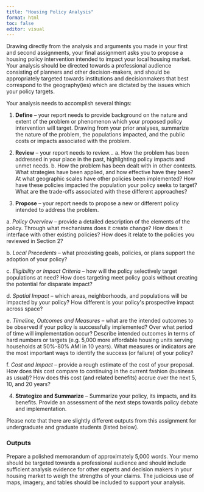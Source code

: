```yaml
---
title: "Housing Policy Analysis"
format: html
toc: false
editor: visual
---
```


Drawing directly from the analysis and arguments you made in your first and second assignments, your final assignment asks you to propose a housing policy intervention intended to impact your local housing market. Your analysis should be directed towards a professional audience consisting of planners and other decision-makers, and should be appropriately targeted towards institutions and decisionmakers that best correspond to the geography(ies) which are dictated by the issues which your policy targets.

Your analysis needs to accomplish several things:

1.  **Define** -- your report needs to provide background on the nature and extent of the problem or phenomenon which your proposed policy intervention will target. Drawing from your prior analyses, summarize the nature of the problem, the populations impacted, and the public costs or impacts associated with the problem.

2.  **Review** -- your report needs to review... a. How the problem has been addressed in your place in the past, highlighting policy impacts and unmet needs. b. How the problem has been dealt with in other contexts. What strategies have been applied, and how effective have they been? At what geographic scales have other policies been implemented? How have these policies impacted the population your policy seeks to target? What are the trade-offs associated with these different approaches?

3.  **Propose** -- your report needs to propose a new or different policy intended to address the problem.

a. *Policy Overview* -- provide a detailed description of the elements of the policy. Through what mechanisms does it create change? How does it interface with other existing policies? How does it relate to the policies you reviewed in Section 2?

b. *Local Precedents* -- what preexisting goals, policies, or plans support the adoption of your policy?

c. *Eligibility or Impact Criteria* -- how will the policy selectively target populations at need? How does targeting meet policy goals without creating the potential for disparate impact?

d. *Spatial Impact* -- which areas, neighborhoods, and populations will be impacted by your policy? How different is your policy\'s prospective impact across space?

e. *Timeline, Outcomes and Measures* -- what are the intended outcomes to be observed if your policy is successfully implemented? Over what period of time will implementation occur? Describe intended outcomes in terms of hard numbers or targets (e.g. 5,000 more affordable housing units serving households at 50%-80% AMI in 10 years). What measures or indicators are the most important ways to identify the success (or failure) of your policy?

f. *Cost and Impact* -- provide a rough estimate of the cost of your proposal. How does this cost compare to continuing in the current fashion (business as usual)? How does this cost (and related benefits) accrue over the next 5, 10, and 20 years?

4.  **Strategize and Summarize** -- Summarize your policy, its impacts, and its benefits. Provide an assessment of the next steps towards policy debate and implementation.

Please note that there are slightly different outputs from this assignment for undergraduate and graduate students (listed below).

### Outputs 

Prepare a polished memorandum of approximately 5,000 words. Your memo should be targeted towards a professional audience and should include sufficient analysis evidence for other experts and decision makers in your housing market to weigh the strengths of your claims. The judicious use of maps, imagery, and tables should be included to support your analysis.

\
